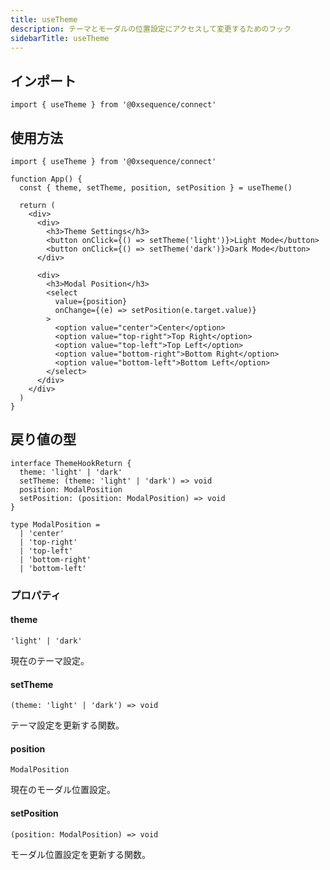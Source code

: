 ```yaml
---
title: useTheme
description: テーマとモーダルの位置設定にアクセスして変更するためのフック
sidebarTitle: useTheme
---
```


## インポート

```tsx
import { useTheme } from '@0xsequence/connect'
```

## 使用方法

```tsx
import { useTheme } from '@0xsequence/connect'

function App() {
  const { theme, setTheme, position, setPosition } = useTheme()
  
  return (
    <div>
      <div>
        <h3>Theme Settings</h3>
        <button onClick={() => setTheme('light')}>Light Mode</button>
        <button onClick={() => setTheme('dark')}>Dark Mode</button>
      </div>
      
      <div>
        <h3>Modal Position</h3>
        <select 
          value={position} 
          onChange={(e) => setPosition(e.target.value)}
        >
          <option value="center">Center</option>
          <option value="top-right">Top Right</option>
          <option value="top-left">Top Left</option>
          <option value="bottom-right">Bottom Right</option>
          <option value="bottom-left">Bottom Left</option>
        </select>
      </div>
    </div>
  )
}
```

## 戻り値の型

```tsx
interface ThemeHookReturn {
  theme: 'light' | 'dark'
  setTheme: (theme: 'light' | 'dark') => void
  position: ModalPosition
  setPosition: (position: ModalPosition) => void
}

type ModalPosition = 
  | 'center'
  | 'top-right'
  | 'top-left'
  | 'bottom-right'
  | 'bottom-left'
```

### プロパティ

#### theme

`'light' | 'dark'`

現在のテーマ設定。

#### setTheme

`(theme: 'light' | 'dark') => void`

テーマ設定を更新する関数。

#### position

`ModalPosition`

現在のモーダル位置設定。

#### setPosition

`(position: ModalPosition) => void`

モーダル位置設定を更新する関数。
